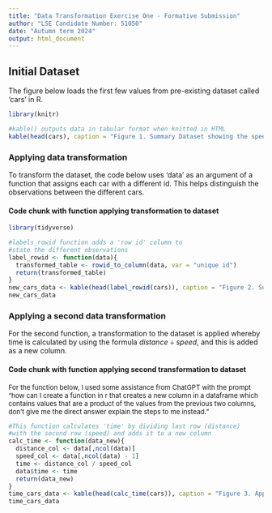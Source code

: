 ```yaml
---
title: "Data Transformation Exercise One - Formative Submission"
author: "LSE Candidate Number: 51050"
date: "Autumn term 2024"
output: html_document
---
```


## Initial Dataset

The figure below loads the first few values from pre-existing dataset called 'cars' in R. 

``` r
library(knitr)

#kable() outputs data in tabular format when knitted in HTML
kable(head(cars), caption = "Figure 1. Summary Dataset showing the speed and distance of cars")
```

### Applying data transformation

To transform the dataset, the code below uses 'data' as an argument of a function that assigns each car with a different id. This helps distinguish the observations between the different cars.

#### Code chunk with function applying transformation to dataset

```r
library(tidyverse)

#labels_rowid function adds a 'row id' column to 
#state the different observations
label_rowid <- function(data){
  transformed_table <- rowid_to_column(data, var = "unique id")
  return(transformed_table)
}
new_cars_data <- kable(head(label_rowid(cars)), caption = "Figure 2. Summary of transformed table of Figure 1 whereby each car is assigned a unique i.d.")
new_cars_data
```

### Applying a second data transformation

For the second function, a transformation to the dataset is applied whereby time is calculated by using the formula $distance \div speed$, and this is added as a new column.

#### Code chunk with function applying second transformation to dataset
<font size="2"> For the function below, I used some assistance from ChatGPT with the prompt "how can I create a function in r that creates a new column in a dataframe which contains values that are a product of the values from the previous two columns, don't give me the direct answer explain the steps to me instead." </font>
```r

#This function calculates 'time' by dividing last row (distance)
#with the second row (speed) and adds it to a new column
calc_time <- function(data_new){
  distance_col <- data[,ncol(data)]
  speed_col <- data[,ncol(data) - 1]
  time <- distance_col / speed_col
  data$time <- time
  return(data_new)
}
time_cars_data <- kable(head(calc_time(cars)), caption = "Figure 3. Applying second transformation to the dataset whereby time is calculated and added to a new column")
time_cars_data
```
